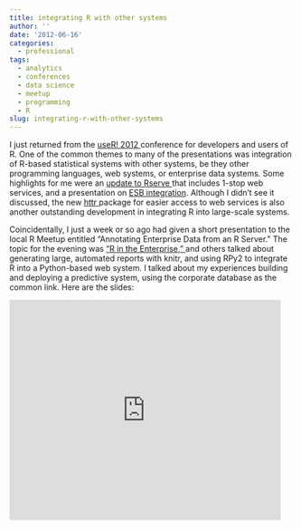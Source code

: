 ```yaml
---
title: integrating R with other systems
author: ''
date: '2012-06-16'
categories:
  - professional
tags:
  - analytics
  - conferences
  - data science
  - meetup
  - programming
  - R
slug: integrating-r-with-other-systems
---
```


I just returned from the <a href="http://biostat.mc.vanderbilt.edu/wiki/Main/UseR-2012" target="_blank" rel="noopener">useR! 2012 </a>conference for developers and users of R. One of the common themes to many of the presentations was integration of R-based statistical systems with other systems, be they other programming languages, web systems, or enterprise data systems. Some highlights for me were an <a href="http://www.rforge.net/Rserve/news.html" target="_blank" rel="noopener">update to Rserve </a>that includes 1-stop web services, and a presentation on <a href="http://cran.r-project.org/web/packages/Rjms/index.html" target="_blank" rel="noopener">ESB integration</a>. Although I didn't see it discussed, the new <a href="http://cran.r-project.org/web/packages/httr/" target="_blank" rel="noopener">httr </a>package for easier access to web services is also another outstanding development in integrating R into large-scale systems.

Coincidentally, I just a week or so ago had given a short presentation to the local R Meetup entitled "Annotating Enterprise Data from an R Server." The topic for the evening was <a href="http://www.meetup.com/R-users-DC/events/65472712/" target="_blank" rel="noopener">"R in the Enterprise," </a>and others talked about generating large, automated reports with knitr, and using RPy2 to integrate R into a Python-based web system. I talked about my experiences building and deploying a predictive system, using the corporate database as the common link. Here are the slides:

<iframe src="https://docs.google.com/presentation/embed?id=1ZR98-fUn5TnaUL-zP0iSdBR9KdTT1eIADDP7B7bZLkk&amp;start=false&amp;loop=false&amp;delayms=3000" width="480" height="389" frameborder="0" allowfullscreen="allowfullscreen"></iframe>

